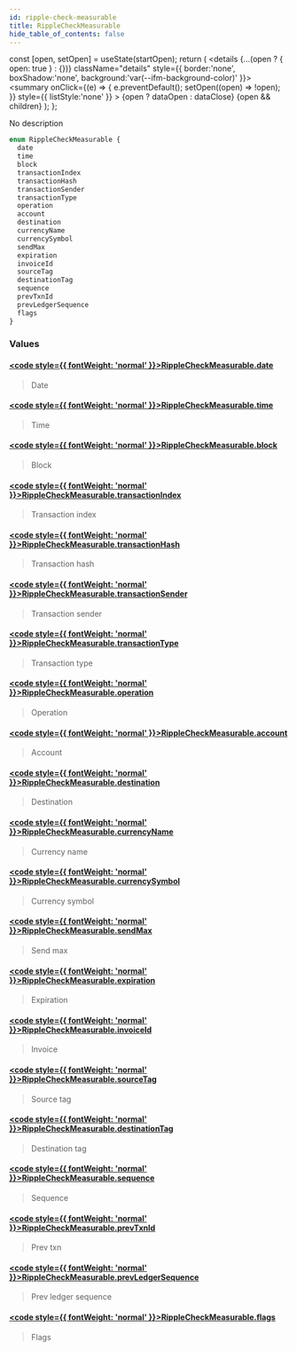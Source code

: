 ```yaml
---
id: ripple-check-measurable
title: RippleCheckMeasurable
hide_table_of_contents: false
---
```







  const [open, setOpen] = useState(startOpen);
  return (
    <details {...(open ? { open: true } : {})} className="details" style={{ border:'none', boxShadow:'none', background:'var(--ifm-background-color)' }}>
      <summary
        onClick={(e) => {
          e.preventDefault();
          setOpen((open) => !open);
        }}
        style={{ listStyle:'none' }}
      >
      {open ? dataOpen : dataClose}
      </summary>
      {open && children}
    </details>
  );
};








No description


```graphql
enum RippleCheckMeasurable {
  date
  time
  block
  transactionIndex
  transactionHash
  transactionSender
  transactionType
  operation
  account
  destination
  currencyName
  currencySymbol
  sendMax
  expiration
  invoiceId
  sourceTag
  destinationTag
  sequence
  prevTxnId
  prevLedgerSequence
  flags
}
```




### Values

#### [<code style={{ fontWeight: 'normal' }}>RippleCheckMeasurable.<b>date</b></code>](#)  
> 
> 
> Date
> 

#### [<code style={{ fontWeight: 'normal' }}>RippleCheckMeasurable.<b>time</b></code>](#)  
> 
> 
> Time
> 

#### [<code style={{ fontWeight: 'normal' }}>RippleCheckMeasurable.<b>block</b></code>](#)  
> 
> 
> Block
> 

#### [<code style={{ fontWeight: 'normal' }}>RippleCheckMeasurable.<b>transactionIndex</b></code>](#)  
> 
> 
> Transaction index
> 

#### [<code style={{ fontWeight: 'normal' }}>RippleCheckMeasurable.<b>transactionHash</b></code>](#)  
> 
> 
> Transaction hash
> 

#### [<code style={{ fontWeight: 'normal' }}>RippleCheckMeasurable.<b>transactionSender</b></code>](#)  
> 
> 
> Transaction sender
> 

#### [<code style={{ fontWeight: 'normal' }}>RippleCheckMeasurable.<b>transactionType</b></code>](#)  
> 
> 
> Transaction type
> 

#### [<code style={{ fontWeight: 'normal' }}>RippleCheckMeasurable.<b>operation</b></code>](#)  
> 
> 
> Operation
> 

#### [<code style={{ fontWeight: 'normal' }}>RippleCheckMeasurable.<b>account</b></code>](#)  
> 
> 
> Account
> 

#### [<code style={{ fontWeight: 'normal' }}>RippleCheckMeasurable.<b>destination</b></code>](#)  
> 
> 
> Destination
> 

#### [<code style={{ fontWeight: 'normal' }}>RippleCheckMeasurable.<b>currencyName</b></code>](#)  
> 
> 
> Currency name
> 

#### [<code style={{ fontWeight: 'normal' }}>RippleCheckMeasurable.<b>currencySymbol</b></code>](#)  
> 
> 
> Currency symbol
> 

#### [<code style={{ fontWeight: 'normal' }}>RippleCheckMeasurable.<b>sendMax</b></code>](#)  
> 
> 
> Send max
> 

#### [<code style={{ fontWeight: 'normal' }}>RippleCheckMeasurable.<b>expiration</b></code>](#)  
> 
> 
> Expiration
> 

#### [<code style={{ fontWeight: 'normal' }}>RippleCheckMeasurable.<b>invoiceId</b></code>](#)  
> 
> 
> Invoice
> 

#### [<code style={{ fontWeight: 'normal' }}>RippleCheckMeasurable.<b>sourceTag</b></code>](#)  
> 
> 
> Source tag
> 

#### [<code style={{ fontWeight: 'normal' }}>RippleCheckMeasurable.<b>destinationTag</b></code>](#)  
> 
> 
> Destination tag
> 

#### [<code style={{ fontWeight: 'normal' }}>RippleCheckMeasurable.<b>sequence</b></code>](#)  
> 
> 
> Sequence
> 

#### [<code style={{ fontWeight: 'normal' }}>RippleCheckMeasurable.<b>prevTxnId</b></code>](#)  
> 
> 
> Prev txn
> 

#### [<code style={{ fontWeight: 'normal' }}>RippleCheckMeasurable.<b>prevLedgerSequence</b></code>](#)  
> 
> 
> Prev ledger sequence
> 

#### [<code style={{ fontWeight: 'normal' }}>RippleCheckMeasurable.<b>flags</b></code>](#)  
> 
> 
> Flags
> 



